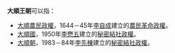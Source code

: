 '''大順王朝'''可以指：
* [[大順農民政權|大順農民政權]]，1644－45年[[李自成|李自成]]建立的[[農民革命政權|農民革命政權]]。
* [[大順國|大順國]]，1950年[[李懋五|李懋五]]建立的[[秘密結社政權|秘密結社政權]]。
* [[大順朝|大順朝]]，1983－84年[[李先棟|李先棟]]建立的[[秘密結社政權|秘密結社政權]]。
{{disambig|D|Cat=四字消歧义}}